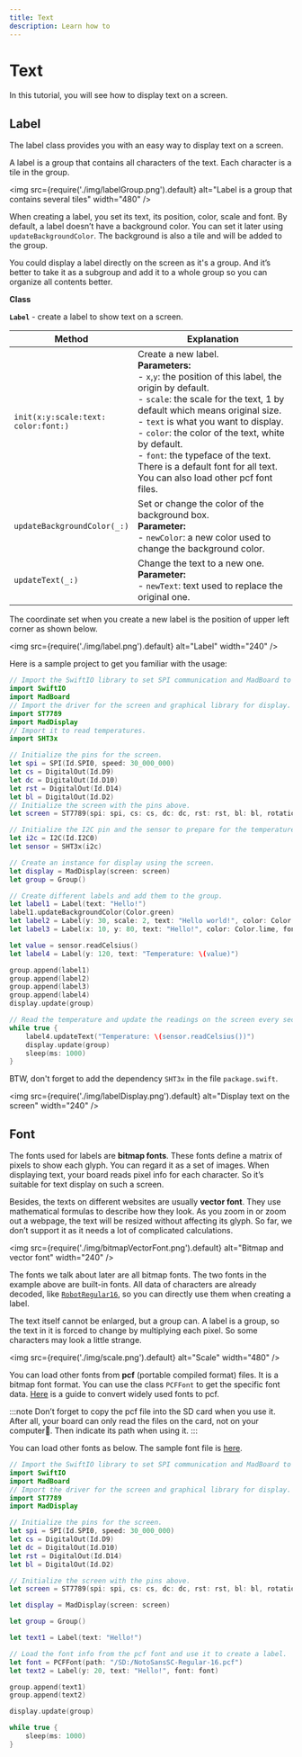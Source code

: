 ```yaml
---
title: Text
description: Learn how to
---
```


# Text

In this tutorial, you will see how to display text on a screen.

## Label

The label class provides you with an easy way to display text on a screen.

A label is a group that contains all characters of the text. Each character is a tile in the group. 

<img
  src={require('./img/labelGroup.png').default}
  alt="Label is a group that contains several tiles" width="480"
/>

When creating a label, you set its text, its position, color, scale and font. By default, a label doesn’t have a background color. You can set it later using `updateBackgroundColor`. The background is also a tile and will be added to the group.

You could display a label directly on the screen as it's a group. And it’s better to take it as a subgroup and add it to a whole group so you can organize all contents better.


**Class**

**`Label`** - create a label to show text on a screen.

| Method | Explanation |
| ------ | ----------- |
| `init(x:y:scale:text:`<br />`color:font:)` | Create a new label. <br />**Parameters:**<br />- `x`,`y`: the position of this label, the origin by default.<br />- `scale`: the scale for the text, 1 by default which means original size. <br />- `text` is what you want to display.<br />- `color`: the color of the text, white by default.<br />- `font`: the typeface of the text. There is a default font for all text. You can also load other pcf font files. |
| `updateBackgroundColor(_:)` | Set or change the color of the background box. <br />**Parameter:**<br /> - `newColor`: a new color used to change the background color. |
| `updateText(_:)` | Change the text to a new one. <br />**Parameter:**<br /> - `newText`: text used to replace the original one. |

The coordinate set when you create a new label is the position of upper left corner as shown below.

<img
  src={require('./img/label.png').default}
  alt="Label" width="240"
/>

Here is a sample project to get you familiar with the usage:

```swift
// Import the SwiftIO library to set SPI communication and MadBoard to use pin id.
import SwiftIO
import MadBoard
// Import the driver for the screen and graphical library for display.
import ST7789
import MadDisplay
// Import it to read temperatures.
import SHT3x

// Initialize the pins for the screen.
let spi = SPI(Id.SPI0, speed: 30_000_000)
let cs = DigitalOut(Id.D9)
let dc = DigitalOut(Id.D10)
let rst = DigitalOut(Id.D14)
let bl = DigitalOut(Id.D2)
// Initialize the screen with the pins above.
let screen = ST7789(spi: spi, cs: cs, dc: dc, rst: rst, bl: bl, rotation: .angle90)

// Initialize the I2C pin and the sensor to prepare for the temperature measurement.
let i2c = I2C(Id.I2C0)
let sensor = SHT3x(i2c)

// Create an instance for display using the screen.
let display = MadDisplay(screen: screen)
let group = Group()

// Create different labels and add them to the group.
let label1 = Label(text: "Hello!")
label1.updateBackgroundColor(Color.green)
let label2 = Label(y: 30, scale: 2, text: "Hello world!", color: Color.red)
let label3 = Label(x: 10, y: 80, text: "Hello!", color: Color.lime, font: ASCII8())

let value = sensor.readCelsius()
let label4 = Label(y: 120, text: "Temperature: \(value)")

group.append(label1)
group.append(label2)
group.append(label3)
group.append(label4)
display.update(group)

// Read the temperature and update the readings on the screen every second.
while true {
    label4.updateText("Temperature: \(sensor.readCelsius())")
    display.update(group)
    sleep(ms: 1000)
}
```
BTW, don't forget to add the dependency `SHT3x` in the file `package.swift`.

<img
  src={require('./img/labelDisplay.png').default}
  alt="Display text on the screen" width="240"
/>


## Font

The fonts used for labels are **bitmap fonts**. These fonts define a matrix of pixels to show each glyph. You can regard it as a set of images. When displaying text, your board reads pixel info for each character. So it’s suitable for text display on such a screen. 

Besides, the texts on different websites are usually **vector font**. They use mathematical formulas to describe how they look. As you zoom in or zoom out a webpage, the text will be resized without affecting its glyph. So far, we don’t support it as it needs a lot of complicated calculations. 

<img
  src={require('./img/bitmapVectorFont.png').default}
  alt="Bitmap and vector font" width="240"
/>

The fonts we talk about later are all bitmap fonts. The two fonts in the example above are built-in fonts. All data of characters are already decoded, like [`RobotRegular16`](https://github.com/madmachineio/MadDisplay/blob/main/Sources/MadDisplay/Font/RobotRegular16.swift), so you can directly use them when creating a label. 

The text itself cannot be enlarged, but a group can. A label is a group, so the text in it is forced to change by multiplying each pixel. So some characters may look a little strange.

<img
  src={require('./img/scale.png').default}
  alt="Scale" width="480"
/>

You can load other fonts from **pcf** (portable compiled format) files. It is a bitmap font format. You can use the class `PCFFont` to get the specific font data. [Here](https://learn.adafruit.com/custom-fonts-for-pyportal-circuitpython-display?view=all) is a guide to convert widely used fonts to pcf.

:::note
Don’t forget to copy the pcf file into the SD card when you use it. After all, your board can only read the files on the card, not on your computer🤣. Then indicate its path when using it.
:::

You can load other fonts as below. The sample font file is [here](https://github.com/madmachineio/MadDisplay/tree/main/font).

```swift
// Import the SwiftIO library to set SPI communication and MadBoard to use pin id.
import SwiftIO
import MadBoard
// Import the driver for the screen and graphical library for display.
import ST7789
import MadDisplay

// Initialize the pins for the screen.
let spi = SPI(Id.SPI0, speed: 30_000_000)
let cs = DigitalOut(Id.D9)
let dc = DigitalOut(Id.D10)
let rst = DigitalOut(Id.D14)
let bl = DigitalOut(Id.D2)

// Initialize the screen with the pins above.
let screen = ST7789(spi: spi, cs: cs, dc: dc, rst: rst, bl: bl, rotation: .angle90)

let display = MadDisplay(screen: screen)

let group = Group()

let text1 = Label(text: "Hello!")

// Load the font info from the pcf font and use it to create a label.
let font = PCFFont(path: "/SD:/NotoSansSC-Regular-16.pcf")
let text2 = Label(y: 20, text: "Hello!", font: font)

group.append(text1)
group.append(text2)

display.update(group)

while true {
    sleep(ms: 1000)
}
```


